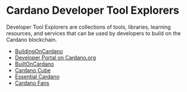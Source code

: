 # Cardano Developer Tool Explorers

Developer Tool Explorers are collections of tools, libraries, learning resources, and services that can be used by developers to build on the Cardano blockchain. 

- [BuildingOnCardano](https://buildingoncardano.dev/) 
- [Developer Portal on Cardano.org](https://developers.cardano.org/tools/) 
- [BuiltOnCardano](https://builtoncardano.com/ecosystem/developer-tools)
- [Cardano Cube](https://www.cardanocube.io/collections/developer-tools)
- [Essential Cardano](https://www.essentialcardano.io/article/a-list-of-community-built-developer-tools-on-cardano)
- [Cardano Fans](https://cardano.fans/our-work)
